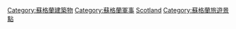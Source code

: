 {{Commons cat|Castles in Scotland}}
{{portal|建築}}
[[Category:蘇格蘭建築物|Category:蘇格蘭建築物]]
[[Category:蘇格蘭軍事|Category:蘇格蘭軍事]]
[[Category:英國城堡|Scotland]]
[[Category:蘇格蘭旅遊景點|Category:蘇格蘭旅遊景點]]